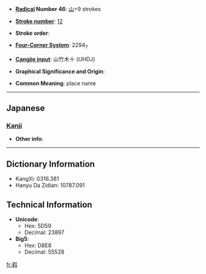 * '''[[Wiktionary:Chinese radical index| Radical]] Number 46''': [[Wiktionary:Chinese radical index 山|山]]+9 strokes

* '''[[Wiktionary:Chinese total strokes index|Stroke number]]''': [[Wiktionary:Chinese total strokes index 12|12]]

* '''Stroke order''': 

* '''[[Wiktionary:Chinese four corner index|Four-Corner System]]''': 2294<sub>7</sub>

* '''[[Wiktionary:Chinese Cangjie index|Cangjie input]]''': 山竹木十 (UHDJ)

* '''Graphical Significance and Origin''': 

* '''Common Meaning''': place name

----

==Japanese==
===[[Kanji]]===
{{kanji|on readings=|kun readings=[[やましな]] (yamashina)}}

* '''Other info''':  

----

== Dictionary Information ==

* KangXi: 0316.381
* Hanyu Da Zidian: 10787.091

== Technical Information ==

* '''Unicode''':
** Hex: 5D59
** Decimal: 23897
* '''Big5''':
** Hex: D8E8
** Decimal: 55528

[[fr:嵙]]